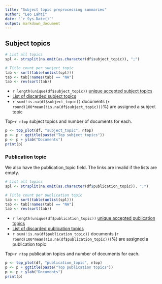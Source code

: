```yaml
---
title: "Subject topic preprocessing summaries"
author: "Leo Lahti"
date: "`r Sys.Date()`"
output: markdown_document
---
```


## Subject topics

```r
# List all topics
spl <- strsplit(na.omit(as.character(df$subject_topic)), ";")

# Title count per subject topic
tab <- sort(table(unlist(spl)))
tab <- tab[!names(tab) == "NA"]
tab <- rev(sort(tab)) 
```

  * `r length(unique(df$subject_topic))` [unique accepted subject topics](output.tables/subject_topic_accepted.csv)
  * [List of discarded subject topics](output.tables/subject_topic_discarded.csv)
  * `r sum(!is.na(df$subject_topic))` documents (`r round(100*mean(!is.na(df$subject_topic)))`%) are assigned a subject topic 


Top-`r ntop` subject topics and number of documents for each.

```r
p <- top_plot(df, "subject_topic", ntop)
p <- p + ggtitle(paste("Top subject topics"))
p <- p + ylab("Documents")
print(p)
```

### Publication topic

We also have the publication_topic field. The links are invalid if the lists are empty.

```r
# List all topics
spl <- strsplit(na.omit(as.character(df$publication_topic)), ";")

# Title count per publication topic
tab <- sort(table(unlist(spl)))
tab <- tab[!names(tab) == "NA"]
tab <- rev(sort(tab)) 
```

  * `r length(unique(df$publication_topic))` [unique accepted publication topics](output.tables/publication_topic_accepted.csv)
  * [List of discarded publication topics](output.tables/publication_topic_discarded.csv)
  * `r sum(!is.na(df$publication_topic))` documents (`r round(100*mean(!is.na(df$publication_topic)))`%) are assigned a publication topic 


Top-`r ntop` publication topics and number of documents for each.

```r
p <- top_plot(df, "publication_topic", ntop)
p <- p + ggtitle(paste("Top publication topics"))
p <- p + ylab("Documents")
print(p)
```